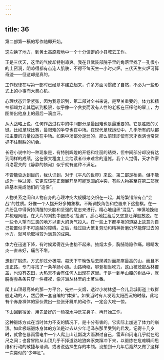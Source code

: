 ```yaml
---
---
---
```

title: 36
---




第二部第一稿的写作随即开始。

这次换了地方，到黄土高原腹地中一个十分偏僻的小县城去工作。

正是三伏天，这里的气候却特别凉爽。我在县武装部院子里的角落里找了一孔很小的土窑洞，阴凉得都有点沁人肌肤，不得不每天生一小时火炉。三伏天生火炉可算奇迹——但这却是真的。

工作规律在写第一部时已经基本建立起来，许多方面习惯成了自然，不必为一些形式上的小事而大费心机。

心理状态异常紧张，因为我意识到，第二部对全书来说，是至关重要的。体力和精神都竭力让其运转到极限，似乎像一个贪婪而没有人性的老板在压榨他的雇工，力图挤出他身上的最后一滴血汗。

从大战略上说，任何作战过程中的中间部分是最困难也是最重要的。它是胜败的关键。比如足球比赛，最艰难的争夺也在中场。在现代足球运动中，几乎所有的队都把主要的力量投放在中场。如果中场部分是弱的，那么前锋即使有天才表演也常常抓不住制胜的机会。

长卷小说中的一种现象是，有特别辉煌的开卷和壮丽的结束，但中间部分却没有达到同样的成绩，这在很大程度上会给读者带来难言的遗憾。我个人觉得，天才作家肖洛霍夫的《静静的顿河》似乎就有这种不满足。

不管能否达到目的，我认识到，对于《平凡的世界》来说，第二部是桥梁，但不能成为一种过渡。它更应该在正面展开尽可能宽阔的冲突，有些人物甚至在第二部就应基本完成他们的“造像”。

人物关系之间和人物自身的心理冲突大规模地交织在一起，其纷繁错综有点“会战”的性质。好像一个人摆开好多摊象棋，不断调换角色和位置来下这些棋。在一片纷乱中得保持清醒的头脑和坚强的意志来进行。精心地组织“混乱”。审慎地挽结并梳理网结。在大片的刈割中细致地“捡漏”。悉心地拦蓄后又恣意汪洋般放脱。在一些令人望而生畏的地方以更大的勇气投入。在一些上下都平坦的道路上故意为自己投置似乎不可逾越的障碍。之后，经过巨大繁复劳动和精神折磨仍然能穿过去的地方，就可能取得较为满意的成果。

体力在迅速下降，有时候累得连头也抬不起来。抽烟太多，胸脯隐隐作痛。眼睛发炎一直未好，痛苦不堪。

想到了锻炼。方式却过分极端，每天下午晚饭后去爬城对面那座最高的山，而且不走正路，专门寻找了一条羊肠小道。山路崎岖，攀登相当吃力。这山被茂密丛林覆盖，也没有农田，大热天不会有任何人出现在这里。于是一到半山腰的树丛中，就脱得赤条条只穿一件裤衩，像非洲丛林里的土著生番。

爬上山顶最高处的那一方平台，先抽一支烟，透过小树林望一会儿县城街道上蚁群般走动的人，然后做一套自编的“体操”。如果当时有人发现太阳西沉的时候，此地有个赤身裸体的家伙做出一些张牙舞爪的动作，一定会大吃一惊。

下山回到宿舍，用先备好的一桶凉水冲洗完身子，再开始工作。

这种锻炼方式在当时体力不支的情况下，是十分有害的。它实际上加速了体力的崩溃。如此极端锻炼身体的方法是过去从少年毛泽东那里受到的启发。记得十几岁时，就曾在暴雨雷电中一个人爬上山让瓢泼大雨淋过自己，雷声和闪电几乎就在咫尺之间；也曾冒险从山顶几乎不择道路地狼奔豕突蹿冲下来，以锻炼在危难瞬间思维和行动的敏捷与谐调，或者说选择生存的本领。没想到十几年后竟然又做了这样一次类似的“少年狂”。